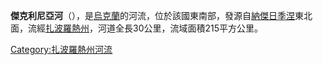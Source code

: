 '''傑克利尼亞河'''（{{lang-uk|Джекельня}}），是[[烏克蘭|烏克蘭]]的河流，位於該國東南部，發源自[[納傑日季涅_(普里阿佐夫西克區)|納傑日季涅]]東北面，流經[[扎波羅熱州|扎波羅熱州]]，河道全長30公里，流域面積215平方公里。

{{DEFAULTSORT:Джекельня}}
[[Category:扎波羅熱州河流|Category:扎波羅熱州河流]]


{{Ukraine-river-stub}}